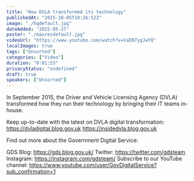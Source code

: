 ```yaml
---
title: "How DVLA transformed its technology"
publishedAt: "2015-10-05T10:26:52Z"
image: "./hqdefault.jpg"
dateAdded: "2025-05-27"
poster: "./maxresdefault.jpg"
videoUrl: "https://www.youtube.com/watch?v=VaEN7ygJwYQ"
localImages: true
tags: ["Unsorted"]
categories: ["Video"]
duration: "0:01:53"
privacyStatus: "undefined"
draft: true
speakers: ["Unsorted"]
---
```

In September 2015, the Driver and Vehicle Licensing Agency (DVLA) transformed how they run their technology by bringing their IT teams in-house.

Keep up-to-date with the latest on DVLA digital transformation: 
https://dvladigital.blog.gov.uk 
https://insidedvla.blog.gov.uk

Find out more about the Government Digital Service:

GDS Blog: https://gds.blog.gov.uk/
Twitter: https://twitter.com/gdsteam 
Instagram: https://instagram.com/gdsteam/ 
Subscribe to our YouTube channel: 
https://www.youtube.com/user/GovDigitalService?sub_confirmation=1

